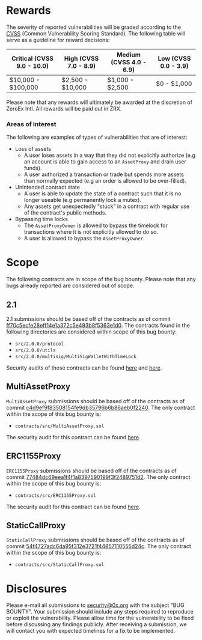 # Rewards

The severity of reported vulnerabilities will be graded according to the [CVSS](https://www.first.org/cvss/) (Common Vulnerability Scoring Standard). The following table will serve as a guideline for reward decisions:

| Critical (CVSS 9.0 - 10.0) | High (CVSS 7.0 - 8.9) | Medium (CVSS 4.0 - 6.9) | Low (CVSS 0.0 - 3.9) |
| -------------------------- | --------------------- | ----------------------- | -------------------- |
| $10,000 - $100,000         | $2,500 - $10,000      | $1,000 - $2,500         | $0 - $1,000          |

Please note that any rewards will ultimately be awarded at the discretion of ZeroEx Intl. All rewards will be paid out in ZRX.

### Areas of interest

The following are examples of types of vulnerabilities that are of interest:

-   Loss of assets
    -   A user loses assets in a way that they did not explicitly authorize (e.g an account is able to gain access to an `AssetProxy` and drain user funds).
    -   A user authorized a transaction or trade but spends more assets than normally expected (e.g an order is allowed to be over-filled).
-   Unintended contract state
    -   A user is able to update the state of a contract such that it is no longer useable (e.g permanently lock a mutex).
    -   Any assets get unexpectedly "stuck" in a contract with regular use of the contract's public methods.
-   Bypassing time locks
    -   The `AssetProxyOwner` is allowed to bypass the timelock for transactions where it is not explicitly allowed to do so.
    -   A user is allowed to bypass the `AssetProxyOwner`.

# Scope

The following contracts are in scope of the bug bounty. Please note that any bugs already reported are considered out of scope.

## 2.1

2.1 submissions should be based off of the contracts as of commit [ff70c5ecfe28eff14e1a372c5e493b8f5363e1d0](https://github.com/0xProject/0x-monorepo/tree/ff70c5ecfe28eff14e1a372c5e493b8f5363e1d0/packages/contracts/src/2.0.0).
The contracts found in the following directories are considered within scope of this bug bounty:

-   `src/2.0.0/protocol`
-   `src/2.0.0/utils`
-   `src/2.0.0/multisig/MultiSigWalletWithTimeLock`

Security audits of these contracts can be found [here](https://docs.google.com/document/d/1jYv6V21MfCSwCS5fxD6ZyaLWGzkpRSUO0lZpST94XsA/edit) and [here](https://github.com/ConsenSys/0x_audit_report_2018-07-23).

## MultiAssetProxy

`MultiAssetProxy` submissions should be based off of the contracts as of commit [c4d9ef9f83508154fe9db35796b6b86aeb0f2240](https://github.com/0xProject/0x-monorepo/tree/c4d9ef9f83508154fe9db35796b6b86aeb0f2240/contracts/asset-proxy).
The only contract within the scope of this bug bounty is:

-   `contracts/src/MultiAssetProxy.sol`

The security audit for this contract can be found [here](https://github.com/ConsenSys/0x-audit-report-2018-12).

## ERC1155Proxy

`ERC1155Proxy` submissions should be based off of the contracts as of commit [77484dc69eea1f4f1a8397590199f3f2489751d2](https://github.com/0xProject/0x-monorepo/tree/77484dc69eea1f4f1a8397590199f3f2489751d2/contracts/asset-proxy).
The only contract within the scope of this bug bounty is:

-   `contracts/src/ERC1155Proxy.sol`

The security audit for this contract can be found [here](https://github.com/ConsenSys/0x-audit-report-2019-05).

## StaticCallProxy

`StaticCallProxy` submissions should be based off of the contracts as of commit [54f4727adc6da95f312e3721f44857110555d24c](https://github.com/0xProject/0x-monorepo/tree/54f4727adc6da95f312e3721f44857110555d24c/contracts/asset-proxy).
The only contract within the scope of this bug bounty is:

-   `contracts/src/StaticCallProxy.sol`

# Disclosures

Please e-mail all submissions to security@0x.org with the subject "BUG BOUNTY". Your submission should include any steps required to reproduce or exploit the vulnerability. Please allow time for the vulnerability to be fixed before discussing any findings publicly. After receiving a submission, we will contact you with expected timelines for a fix to be implemented.
